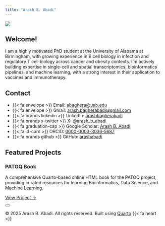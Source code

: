 ```yaml
---
title: "Arash B. Abadi"
---
```


::: {.content}
::: {.profile-image}
![](images/profile.jpg){.profile-pic}
:::

## Welcome!

I am a highly motivated PhD student at the University of Alabama at Birmingham, with growing experience in B cell biology in infection and regulatory T cell biology across cancer and obesity contexts. I'm actively building expertise in single-cell and spatial transcriptomics, bioinformatics pipelines, and machine learning, with a strong interest in their application to vaccines and immunotherapy. 

## Contact

::: {.contact-list}
- {{< fa envelope >}} Email: [abaghera@uab.edu](mailto:abaghera@uab.edu)
- {{< fa envelope >}} Gmail: [arash.bagherabadi@gmail.com](mailto:arash.bagherabadi@gmail.com)
- {{< fa brands linkedin >}} LinkedIn: [arashbagherabadi](https://www.linkedin.com/in/arashbagherabadi)
- {{< fa brands x-twitter >}} X: [@arash_b_abadi](https://x.com/arash_b_abadi)
- {{< fa graduation-cap >}} Google Scholar: [Arash B. Abadi](https://scholar.google.com/citations?user=Jk-OzNQAAAAJ&hl=en)
- {{< fa id-card >}} ORCID: [0000-0003-3036-5687](https://orcid.org/0000-0003-3036-5687)
- {{< fa brands github >}} GitHub: [arashabadi](https://github.com/arashabadi)
:::

## Featured Projects

::: {.card}
### PATOQ Book
A comprehensive Quarto-based online HTML book for the PATOQ project, providing curated resources for learning Bioinformatics, Data Science, and Machine Learning.

[View Project →](https://arashabadi.github.io/patoq/)
:::

<button class="theme-toggle" onclick="toggleTheme()">
  <i class="fas fa-sun"></i>
  <i class="fas fa-moon"></i>
</button>

<script>
// Set dark mode as default
document.body.classList.add('dark-mode');

function toggleTheme() {
  document.body.classList.toggle('dark-mode');
  document.body.classList.toggle('light-mode');
}
</script>

::: {.footer}
© 2025 Arash B. Abadi. All rights reserved.
Built using [Quarto](https://quarto.org/) {{< fa heart >}} 
:::

:::